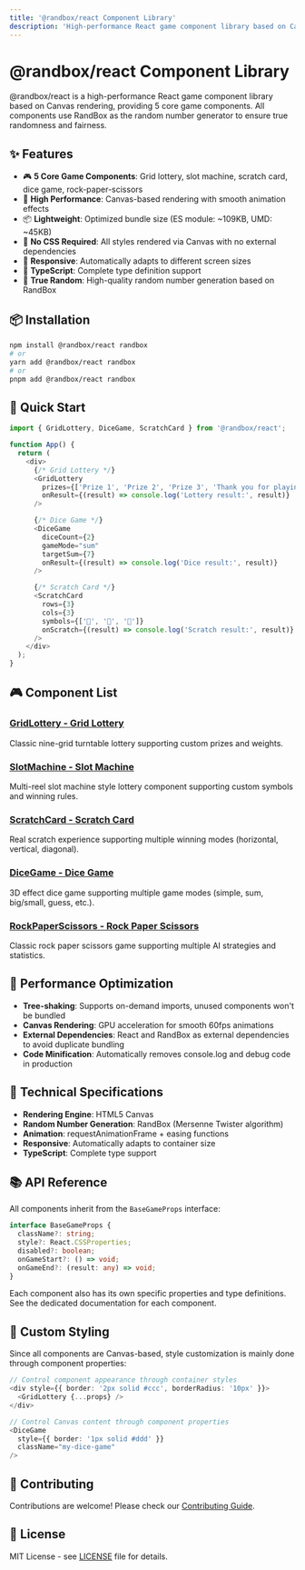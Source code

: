 ```yaml
---
title: '@randbox/react Component Library'
description: 'High-performance React game component library based on Canvas, providing grid lottery, slot machine, scratch card, dice game, and rock-paper-scissors components'
---
```


# @randbox/react Component Library

@randbox/react is a high-performance React game component library based on Canvas rendering, providing 5 core game components. All components use RandBox as the random number generator to ensure true randomness and fairness.

## ✨ Features

- 🎮 **5 Core Game Components**: Grid lottery, slot machine, scratch card, dice game, rock-paper-scissors
- 🚀 **High Performance**: Canvas-based rendering with smooth animation effects
- 📦 **Lightweight**: Optimized bundle size (ES module: ~109KB, UMD: ~45KB)
- 🎨 **No CSS Required**: All styles rendered via Canvas with no external dependencies
- 📱 **Responsive**: Automatically adapts to different screen sizes
- 🔧 **TypeScript**: Complete type definition support
- 🎲 **True Random**: High-quality random number generation based on RandBox

## 📦 Installation

```bash
npm install @randbox/react randbox
# or
yarn add @randbox/react randbox
# or
pnpm add @randbox/react randbox
```

## 🚀 Quick Start

```typescript
import { GridLottery, DiceGame, ScratchCard } from '@randbox/react';

function App() {
  return (
    <div>
      {/* Grid Lottery */}
      <GridLottery
        prizes={['Prize 1', 'Prize 2', 'Prize 3', 'Thank you for playing']}
        onResult={(result) => console.log('Lottery result:', result)}
      />

      {/* Dice Game */}
      <DiceGame
        diceCount={2}
        gameMode="sum"
        targetSum={7}
        onResult={(result) => console.log('Dice result:', result)}
      />

      {/* Scratch Card */}
      <ScratchCard
        rows={3}
        cols={3}
        symbols={['🍎', '🍌', '🍇']}
        onScratch={(result) => console.log('Scratch result:', result)}
      />
    </div>
  );
}
```

## 🎮 Component List

### [GridLottery - Grid Lottery](/en/docs/react/grid-lottery)
Classic nine-grid turntable lottery supporting custom prizes and weights.

### [SlotMachine - Slot Machine](/en/docs/react/slot-machine)
Multi-reel slot machine style lottery component supporting custom symbols and winning rules.

### [ScratchCard - Scratch Card](/en/docs/react/scratch-card)
Real scratch experience supporting multiple winning modes (horizontal, vertical, diagonal).

### [DiceGame - Dice Game](/en/docs/react/dice-game)
3D effect dice game supporting multiple game modes (simple, sum, big/small, guess, etc.).

### [RockPaperScissors - Rock Paper Scissors](/en/docs/react/rock-paper-scissors)
Classic rock paper scissors game supporting multiple AI strategies and statistics.

## 🎯 Performance Optimization

- **Tree-shaking**: Supports on-demand imports, unused components won't be bundled
- **Canvas Rendering**: GPU acceleration for smooth 60fps animations
- **External Dependencies**: React and RandBox as external dependencies to avoid duplicate bundling
- **Code Minification**: Automatically removes console.log and debug code in production

## 🔧 Technical Specifications

- **Rendering Engine**: HTML5 Canvas
- **Random Number Generation**: RandBox (Mersenne Twister algorithm)
- **Animation**: requestAnimationFrame + easing functions
- **Responsive**: Automatically adapts to container size
- **TypeScript**: Complete type support

## 📚 API Reference

All components inherit from the `BaseGameProps` interface:

```typescript
interface BaseGameProps {
  className?: string;
  style?: React.CSSProperties;
  disabled?: boolean;
  onGameStart?: () => void;
  onGameEnd?: (result: any) => void;
}
```

Each component also has its own specific properties and type definitions. See the dedicated documentation for each component.

## 🎨 Custom Styling

Since all components are Canvas-based, style customization is mainly done through component properties:

```typescript
// Control component appearance through container styles
<div style={{ border: '2px solid #ccc', borderRadius: '10px' }}>
  <GridLottery {...props} />
</div>

// Control Canvas content through component properties
<DiceGame
  style={{ border: '1px solid #ddd' }}
  className="my-dice-game"
/>
```

## 🤝 Contributing

Contributions are welcome! Please check our [Contributing Guide](https://github.com/027xiguapi/randbox/blob/main/CONTRIBUTING.md).

## 📄 License

MIT License - see [LICENSE](https://github.com/027xiguapi/randbox/blob/main/LICENSE) file for details.